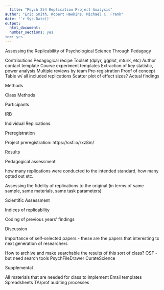 ```yaml
---
  title: "Psych 254 Replication Project Analysis"
author: "Eric Smith, Robert Hawkins, Michael C. Frank"
date: '`r Sys.Date()`'
output:
  html_document:
  number_sections: yes
toc: yes
---
```

  
Assessing the Replicability of Psychological Science Through Pedagogy




Contributions
Pedagogical recipe
Toolset (dplyr, ggplot, mturk, etc)
Author contact template
Course experiment templates
Extraction of key statistic, power analysis
Multiple reviews by team
Pre-registration
Proof of concept
Table w/ all included replications
Scatter plot of effect sizes?
Actual findings


Methods

Class Methods

Participants

IRB

Individual Replications

Preregistration

Project preregistration: https://osf.io/rxz8m/
  
  Results

Pedagogical assessment 

how many replications were conducted to the intended standard, how many opted out etc. 

Assessing the fidelity of replications to the original (in terms of same sample, same materials, same task parameters) 

Scientific Assessment

Indices of replicability 


Coding of previous years’ findings

Discussion

Importance of self-selected papers - these are the papers that interesting to next generation of researchers

How to archive and make searchable the results of this sort of class?
OSF - but need search tools
PsychFileDrawer
CurateScience

Supplemental

All materials that are needed for class to implement
Email templates
Spreadsheets
TA/prof auditing processes
